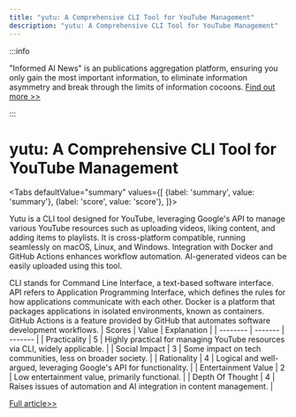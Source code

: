 ```yaml
---
title: "yutu: A Comprehensive CLI Tool for YouTube Management"
description: "yutu: A Comprehensive CLI Tool for YouTube Management"
---
```



:::info

"Informed AI News" is an publications aggregation platform, ensuring you only gain the most important information, to eliminate information asymmetry and break through the limits of information cocoons.  [Find out more >>](/docs/guides)

:::

# yutu: A Comprehensive CLI Tool for YouTube Management


<Tabs
	defaultValue="summary"
	values={[
	{label: 'summary', value: 'summary'},
	{label: 'score', value: 'score'},
]}>
<TabItem value="summary">


Yutu is a CLI tool designed for YouTube, leveraging Google's API to manage various YouTube resources such as uploading videos, liking content, and adding items to playlists. It is cross-platform compatible, running seamlessly on macOS, Linux, and Windows. Integration with Docker and GitHub Actions enhances workflow automation. AI-generated videos can be easily uploaded using this tool.

CLI stands for Command Line Interface, a text-based software interface. API refers to Application Programming Interface, which defines the rules for how applications communicate with each other. Docker is a platform that packages applications in isolated environments, known as containers. GitHub Actions is a feature provided by GitHub that automates software development workflows.
</TabItem>
<TabItem value="score">
	| Scores     | Value   | Explanation |
	| -------- | ------- | ------- |
	| Practicality  | 5    | Highly practical for managing YouTube resources via CLI, widely applicable.    |
	| Social Impact | 3     | Some impact on tech communities, less on broader society.    |
	| Rationality    | 4    | Logical and well-argued, leveraging Google's API for functionality.    |
	| Entertainment Value    | 2    | Low entertainment value, primarily functional.    |
	| Depth Of Thought    | 4    | Raises issues of automation and AI integration in content management.    |
</TabItem>
</Tabs>

[Full article>>](https://github.com/ruanyf/weekly/issues/4601)
